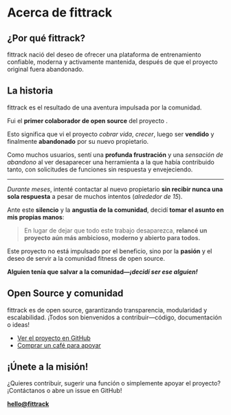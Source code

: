 
# Acerca de fittrack

## ¿Por qué fittrack?

fittrack nació del deseo de ofrecer una plataforma de entrenamiento confiable, moderna y activamente mantenida, después de que el proyecto original <WorkoutLol variant="muted" /> fuera abandonado.

## La historia

fittrack es el resultado de una aventura impulsada por la comunidad.

Fui el **primer colaborador de open source** del proyecto <WorkoutLol variant="muted" />.

Esto significa que vi el proyecto *cobrar vida*, *crecer*, luego ser **vendido** y finalmente **abandonado** por su nuevo propietario.

Como muchos usuarios, sentí una **profunda frustración** y una *sensación de abandono* al ver desaparecer una herramienta a la que había contribuido tanto, con solicitudes de funciones sin respuesta y envejeciendo.

---

*Durante meses*, intenté contactar al nuevo propietario **sin recibir nunca una sola respuesta** a pesar de muchos intentos (*alrededor de 15*).

Ante este **silencio** y la **angustia de la comunidad**, decidí **tomar el asunto en mis propias manos**:

> En lugar de dejar que todo este trabajo desaparezca, **relancé un proyecto aún más ambicioso, moderno y abierto para todos.**

Este proyecto no está impulsado por el beneficio, sino por la **pasión** y el deseo de servir a la comunidad fitness de open source.

**Alguien tenía que salvar a la comunidad—_¡decidí ser ese alguien!_**

## Open Source y comunidad

fittrack es de open source, garantizando transparencia, modularidad y escalabilidad.
¡Todos son bienvenidos a contribuir—código, documentación o ideas!

- [Ver el proyecto en GitHub](https://github.com/Snouzy/fittrack)
- [Comprar un café para apoyar](https://ko-fi.com/fittrack)

## ¡Únete a la misión!

¿Quieres contribuir, sugerir una función o simplemente apoyar el proyecto?
¡Contáctanos o abre un issue en GitHub!

**[hello@fittrack](mailto:hello@fittrack)**